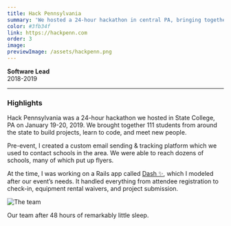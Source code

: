 ```yaml
---
title: Hack Pennsylvania
summary: 'We hosted a 24-hour hackathon in central PA, bringing together 111 students from around the state.'
color: #3fb34f
link: https://hackpenn.com
order: 3
image:
previewImage: /assets/hackpenn.png
---
```


**Software Lead**\
2018-2019

---

### Highlights

Hack Pennsylvania was a 24-hour hackathon we hosted in State College, PA on January 19-20, 2019. We brought together 111 students from around the state to build projects, learn to code, and meet new people.

Pre-event, I created a custom email sending & tracking platform which we used to contact schools in the area. We were able to reach dozens of schools, many of which put up flyers.

At the time, I was working on a Rails app called [Dash ✨](/portfolio/dash), which I modeled after our event’s needs. It handled everything from attendee registration to check-in, equipment rental waivers, and project submission.

![The team](https://cdn.glitch.com/3d283e0f-19c4-4546-b0b2-223ec3a7dc23%2Fteam_extended.jpg?v=1565769234952)

Our team after 48 hours of remarkably little sleep.
